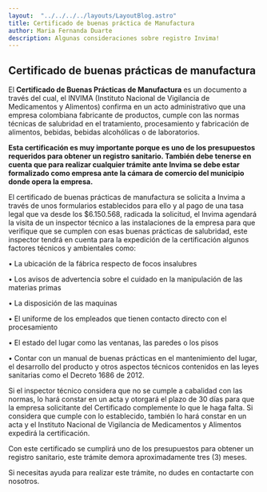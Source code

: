 ```yaml
---
layout:  "../../../../layouts/LayoutBlog.astro"
title: Certificado de buenas práctica de Manufactura
author: Maria Fernanda Duarte
description: Algunas consideraciones sobre registro Invima!
---
```

## Certificado de buenas prácticas de manufactura
El **Certificado de Buenas Prácticas de Manufactura** es un documento a través del cual, el INVIMA (Instituto Nacional de Vigilancia de Medicamentos y Alimentos) confirma en un acto administrativo que una empresa colombiana fabricante de productos, cumple con las normas técnicas de salubridad en el tratamiento, procesamiento y fabricación de alimentos, bebidas, bebidas alcohólicas o de laboratorios. 


**Esta certificación es muy importante porque es uno de los presupuestos requeridos para obtener un registro sanitario. También debe tenerse en cuenta que para realizar cualquier trámite ante Invima se debe estar formalizado como empresa ante la cámara de comercio del municipio donde opera la empresa.**



El certificado de buenas prácticas de manufactura se solicita a Invima a través de unos formularios establecidos para ello y al pago de una tasa legal que va desde los $6.150.568, radicada la solicitud, el Invima agendará la visita de un inspector técnico a las instalaciones de la empresa para que verifique que se cumplen con esas buenas prácticas de salubridad, este inspector tendrá en cuenta para la expedición de la certificación algunos factores técnicos y ambientales como:


•	La ubicación de la fábrica respecto de focos insalubres

•	Los avisos de advertencia sobre el cuidado en la manipulación de las materias primas

•	La disposición de las maquinas

•	El uniforme de los empleados que tienen contacto directo con el procesamiento

•	El estado del lugar como las ventanas, las paredes o los pisos

•	Contar con un manual de buenas prácticas en el mantenimiento del lugar, el desarrollo del producto y otros aspectos técnicos contenidos en las leyes sanitarias como el Decreto 1686 de 2012.


Si el inspector técnico considera que no se cumple a cabalidad con las normas, lo hará constar en un acta y otorgará el plazo de 30 días para que la empresa solicitante del Certificado complemente lo que le haga falta. 
Si considera que cumple con lo establecido, también lo hará constar en un acta y el Instituto Nacional de Vigilancia de Medicamentos y Alimentos expedirá la certificación. 

Con este certificado se cumplirá uno de los presupuestos para obtener un registro sanitario, este trámite demora aproximadamente tres (3) meses. 

Si necesitas ayuda para realizar este trámite, no dudes en contactarte con nosotros.